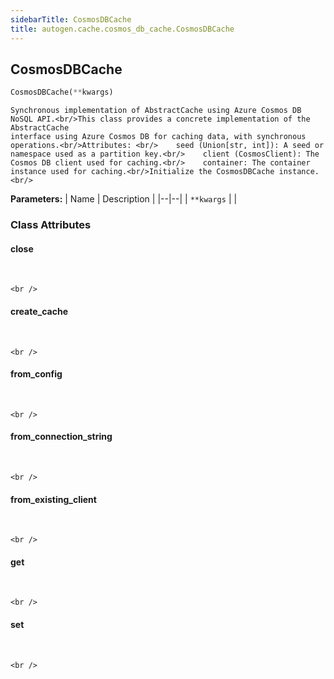 ```yaml
---
sidebarTitle: CosmosDBCache
title: autogen.cache.cosmos_db_cache.CosmosDBCache
---
```

<h2 id="autogen.cache.cosmos_db_cache.CosmosDBCache" class="doc doc-heading">
    <code class="doc-symbol doc-symbol-heading doc-symbol-class"></code>
    <span class="doc doc-object-name doc-class-name">CosmosDBCache</span>
</h2>

```python
CosmosDBCache(**kwargs)
```

    Synchronous implementation of AbstractCache using Azure Cosmos DB NoSQL API.<br/>This class provides a concrete implementation of the AbstractCache
    interface using Azure Cosmos DB for caching data, with synchronous operations.<br/>Attributes: <br/>    seed (Union[str, int]): A seed or namespace used as a partition key.<br/>    client (CosmosClient): The Cosmos DB client used for caching.<br/>    container: The container instance used for caching.<br/>Initialize the CosmosDBCache instance.<br/>

<b>Parameters:</b>
| Name | Description |
|--|--|
| `**kwargs` |  |

### Class Attributes

<code class="doc-symbol doc-symbol-heading doc-symbol-attribute"></code>
#### close
<br />

    <br />

<code class="doc-symbol doc-symbol-heading doc-symbol-attribute"></code>
#### create_cache
<br />

    <br />

<code class="doc-symbol doc-symbol-heading doc-symbol-attribute"></code>
#### from_config
<br />

    <br />

<code class="doc-symbol doc-symbol-heading doc-symbol-attribute"></code>
#### from_connection_string
<br />

    <br />

<code class="doc-symbol doc-symbol-heading doc-symbol-attribute"></code>
#### from_existing_client
<br />

    <br />

<code class="doc-symbol doc-symbol-heading doc-symbol-attribute"></code>
#### get
<br />

    <br />

<code class="doc-symbol doc-symbol-heading doc-symbol-attribute"></code>
#### set
<br />

    <br />